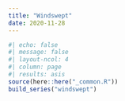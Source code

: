 ```yaml
---
title: "Windswept"
date: 2020-11-28
---
```

  
```r
#| echo: false
#| message: false
#| layout-ncol: 4
#| column: page
#| results: asis
source(here::here("_common.R"))
build_series("windswept")
```

